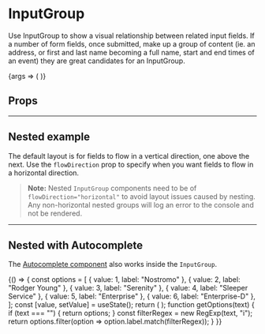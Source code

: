 
# InputGroup

<ComponentStatus stage="rc" responsive="no" accessible="yes" />

<Meta title="Components/InputGroup" component={InputGroup} />

Use InputGroup to show a visual relationship between related input fields. If a
number of form fields, once submitted, make up a group of content (ie. an
address, or first and last name becoming a full name, start and end times of an
event) they are great candidates for an InputGroup.

<Canvas>
  <Story name="InputGroup" args={{ flowDirection: "horizontal" }}>
    {args => (
      <InputGroup {...args}>
        <InputTime defaultValue={new CivilTime(8, 0)} />
        <InputTime defaultValue={new CivilTime(17, 0)} />
      </InputGroup>
    )}
  </Story>
</Canvas>

## Props

<ArgsTable of={InputGroup} story="InputGroup" />

---

## Nested example

The default layout is for fields to flow in a vertical direction, one above the
next. Use the `flowDirection` prop to specify when you want fields to flow in a
horizontal direction.

> **Note:** Nested `InputGroup` components need to be of
> `flowDirection="horizontal"` to avoid layout issues caused by nesting. Any
> non-horizontal nested groups will log an error to the console and not be
> rendered.

<Canvas>
  <InputGroup>
    <InputText placeholder="Street 1" />
    <InputText placeholder="Street 2" />
    <InputGroup flowDirection="horizontal">
      <InputText placeholder="City" />
      <InputText placeholder="Province" />
    </InputGroup>
    <InputGroup flowDirection="horizontal">
      <InputText placeholder="Zip code" />
      <InputText placeholder="Country" />
    </InputGroup>
  </InputGroup>
</Canvas>

---

## Nested with Autocomplete

The <a href="../?path=/docs/components-autocomplete--autocomplete">Autocomplete
component</a> also works inside the `InputGroup`.

<Canvas>
  <ExampleWithHooks>
    {() => {
      const options = [
        { value: 1, label: "Nostromo" },
        { value: 2, label: "Rodger Young" },
        { value: 3, label: "Serenity" },
        { value: 4, label: "Sleeper Service" },
        { value: 5, label: "Enterprise" },
        { value: 6, label: "Enterprise-D" },
      ];
      const [value, setValue] = useState();
      return (
        <InputGroup>
          <InputText placeholder="Street 1" />
          <InputText placeholder="Street 2" />
          <InputGroup flowDirection="horizontal">
            <InputText placeholder="City" />
            <Autocomplete
              value={value}
              initialOptions={[]}
              onChange={setValue}
              getOptions={getOptions}
              placeholder="Autocomplete this!"
            />
          </InputGroup>
          <InputGroup flowDirection="horizontal">
            <InputText placeholder="Zip code" />
            <InputText placeholder="Country" />
          </InputGroup>
        </InputGroup>
      );
      function getOptions(text) {
        if (text === "") {
          return options;
        }
        const filterRegex = new RegExp(text, "i");
        return options.filter(option => option.label.match(filterRegex));
      }
    }}
  </ExampleWithHooks>
</Canvas>
